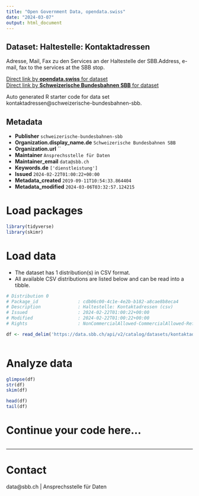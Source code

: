 ```yaml
---
title: "Open Government Data, opendata.swiss"
date: "2024-03-07"
output: html_document
---
```


## Dataset: Haltestelle: Kontaktadressen

Adresse, Mail, Fax zu den Services an der Haltestelle der SBB.Address, e-mail, fax to the services at the SBB stop.

[Direct link by **opendata.swiss** for dataset](https://opendata.swiss/de/dataset/haltestelle-kontaktadressen)<br>
[Direct link by **Schweizerische Bundesbahnen SBB** for dataset](https://data.sbb.ch/explore/dataset/kontaktadressen/)

Auto generated R starter code for data set kontaktadressen@schweizerische-bundesbahnen-sbb.

## Metadata

- **Publisher** `schweizerische-bundesbahnen-sbb`
- **Organization.display_name.de** `Schweizerische Bundesbahnen SBB`
- **Organization.url** ``
- **Maintainer** `Ansprechsstelle für Daten`
- **Maintainer_email** `data@sbb.ch`
- **Keywords.de** `['dienstleistung']`
- **Issued** `2024-02-22T01:00:22+00:00`
- **Metadata_created** `2019-09-11T10:54:33.864404`
- **Metadata_modified** `2024-03-06T03:32:57.124215`


# Load packages

```r

library(tidyverse)
library(skimr)

```

# Load data

-   The dataset has 1 distribution(s) in CSV format.
-   All available CSV distributions are listed below and can be read into a tibble.

```r

# Distribution 0
# Package_id               : cdb06c00-4c1e-4e2b-b182-a8cae8b8eca4
# Description              : Haltestelle: Kontaktadressen (csv)
# Issued                   : 2024-02-22T01:00:22+00:00
# Modified                 : 2024-02-22T01:00:22+00:00
# Rights                   : NonCommercialAllowed-CommercialAllowed-ReferenceRequired

df <- read_delim('https://data.sbb.ch/api/v2/catalog/datasets/kontaktadressen/exports/csv')



```

# Analyze data

```r

glimpse(df)
str(df)
skim(df)

head(df)
tail(df)

```

# Continue your code here...

```r

```

------------------------------------------------------------------------

# Contact

data@sbb.ch | Ansprechsstelle für Daten
